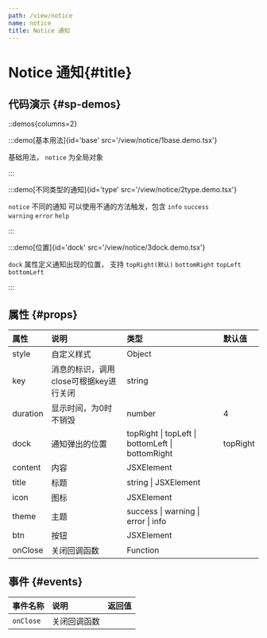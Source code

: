 ```yaml
---
path: /view/notice
name: notice
title: Notice 通知
---
```



<div class="sys-ctx-main-left">

# Notice 通知\{#title\}

## 代码演示 \{#sp-demos\}

::demos{columns=2}

:::demo[基本用法]{id='base' src='/view/notice/1base.demo.tsx'}

基础用法， `notice` 为全局对象

:::


:::demo[不同类型的通知]{id='type' src='/view/notice/2type.demo.tsx'}

`notice` 不同的通知 可以使用不通的方法触发，包含 `info` `success`\
`warning` `error` `help`

:::


:::demo[位置]{id='dock' src='/view/notice/3dock.demo.tsx'}

`dock` 属性定义通知出现的位置， 支持 `topRight(默认)` `bottomRight` `topLeft` `bottomLeft`

:::



## 属性 \{#props\}

| 属性 | 说明 | 类型 | 默认值 |
| :--- | :---- | :--- | :--- |
|style|自定义样式|Object||
|key|消息的标识，调用close可根据key进行关闭|string||
|duration|显示时间，为0时不销毁|number|4|
|dock|通知弹出的位置|topRight &#124; topLeft &#124; bottomLeft &#124; bottomRight|topRight|
|content|内容|JSXElement||
|title|标题|string &#124; JSXElement||
|icon|图标|JSXElement||
|theme|主题|success &#124; warning &#124; error &#124; info||
|btn|按钮|JSXElement||
|onClose|关闭回调函数|Function||


## 事件 \{#events\}


| 事件名称 | 说明 | 返回值|
| :--- | :---- | :--- |
|`onClose`|关闭回调函数||




</div>